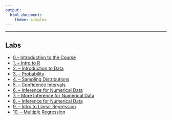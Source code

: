 ```yaml
---
output: 
  html_document:  
    theme: simplex
---
```

***
## Labs
<ul class="fa-ul">
<li><i class="fa-li fa fa-flask"></i><a target="_blank" href=./Labs/lab0/lab0.html>0.-- Introduction to the Course</a>
<li><i class="fa-li fa fa-flask"></i><a target="_blank" href=./Labs/lab1/intro_to_r.html>1. -- Intro to R </a>
<li><i class="fa-li fa fa-flask"></i><a target="_blank" href=./Labs/lab2/introduction_to_data.html> 2. -- Introduction to Data</a>
<li><i class="fa-li fa fa-flask"></i><a target="_blank" href=./Labs/lab3/probability.html>3. -- Probability</a>
<li><i class="fa-li fa fa-flask"></i><a target="_blank" href=./Labs/lab4/Xsampling_distributions.html>4. -- Sampling Distributions</a>
<li><i class="fa-li fa fa-flask"></i><a target="_blank" href=./Labs/lab5/Xconfidence_intervals.html>5. -- Confidence Intervals</a>
<li><i class="fa-li fa fa-flask"></i><a target="_blank" href=./Labs/lab6/Xinf_for_numerical_data.html>6. -- Inference  for Numerical Data</a>
<li><i class="fa-li fa fa-flask"></i><a target="_blank" href=./Labs/lab7/Xmore_inf_for_numerical_data.html>7. -- More Inference  for Numerical Data</a>
<li><i class="fa-li fa fa-flask"></i><a target="_blank" href=./Labs/lab8/Xinf_for_categorical_data>8. -- Inference  for Numerical Data </a>
<li><i class="fa-li fa fa-flask"></i><a target="_blank" href=./Labs/lab9/Xsimple_regression.html>9. -- Intro to Linear Regression</a>
<li><i class="fa-li fa fa-flask"></i><a target="_blank" href=./Labs/lab10//Xmultiple_regression.html>10. -- Multiple Regression</a>
</ul>


